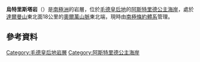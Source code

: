 {{coord|71|35|S|10|32|E|display=title}}

'''烏特里斯塔岩'''（{{lang-en|Utrista Rock}}）是[[南極洲|南極洲]]的岩層，位於[[毛德皇后地|毛德皇后地]]的[[阿斯特里德公主海岸|阿斯特里德公主海岸]]，處於[[達爾曼山|達爾曼山]]東北面18公里的[[奧爾萬山脈|奧爾萬山脈]]東北端，現時由[[南極條約體系|南極條約體系]]管理。

==參考資料==
{{usgs-gazetteer}}

{{DEFAULTSORT:Utrista Rock}}
[[Category:毛德皇后地岩層|Category:毛德皇后地岩層]]
[[Category:阿斯特里德公主海岸|Category:阿斯特里德公主海岸]]


{{PrincessAstridCoast-geo-stub}}